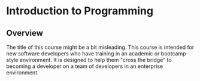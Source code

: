 # Introduction to Programming

## Overview

The title of this course might be a bit misleading. This course is intended for new software developers who have training in an academic or bootcamp-style environment. It is designed to help them "cross the bridge" to becoming a developer on a team of developers in an enterprise environment.
